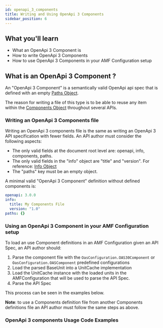```yaml
---
id: openapi_3_components
title: Writing and Using OpenApi 3 Components
sidebar_position: 6
---
```


## What you'll learn
- What an OpenApi 3 Component is
- How to write OpenApi 3 Components
- How to use OpenApi 3 Components in your AMF Configuration setup

## What is an OpenApi 3 Component ?

An "OpenApi 3 Component" is a semantically valid OpenApi api spec that is defined with an empty [Paths Object](https://github.com/OAI/OpenAPI-Specification/blob/main/versions/3.0.3.md#paths-object).

The reason for writing a file of this type is to be able to reuse any item within the [Components Object](https://github.com/OAI/OpenAPI-Specification/blob/main/versions/3.0.3.md#componentsObject)
throughout several APIs.

### Writing an OpenApi 3 Components file

Writing an OpenApi 3 components file is the same as writing an OpenApi 3 API specification with fewer fields.
An API author must consider the following aspects:

- The only valid fields at the document root level are: openapi, info, components, paths.
- The only valid fields in the "info" object are "title" and "version". For reference: [Info Object](https://github.com/OAI/OpenAPI-Specification/blob/main/versions/3.0.3.md#infoObject)
- The "paths" key must be an empty object.

A minimal valid "OpenApi 3 Component" definition without defined components is:

```yaml
openapi: 3.0.0
info:
  title: My Components File
  version: "1.0"
paths: {}
```

### Using an OpenApi 3 Component in your AMF Configuration setup

To load an use Component definitions in an AMF Configuration given an API Spec, an API author should:

1. Parse the component file with the `OasConfiguration.OAS30Component` or `OasConfiguration.OASComponent` predefined configurations
2. Load the parsed BaseUnit into a UnitCache implementation
3. Load the UnitCache instance with the loaded units in the AMFConfiguration that will be used to parse the API Spec.
4. Parse the API Spec

This process can be seen in the examples below.

**Note**: to use a Components definition file from another Components definitions file an API author must follow the same steps as above.

### OpenApi 3 components Usage Code Examples


<Tabs>
    <TabItem value="scala" label="Scala" default>
        <CodeGetter
            language='scala'
            example='OasComponentsUsageTest.scala'
        />
    </TabItem>
    <TabItem value="java" label="Java">
        <CodeGetter
            language='java'
            example='OasComponentsUsageTest.java'
        />
    </TabItem>
    <TabItem value="ts" label="TypeScript">
        <CodeGetter
            language='ts'
            example='oas-components-usage.spec.ts'
        />
    </TabItem>
</Tabs>
